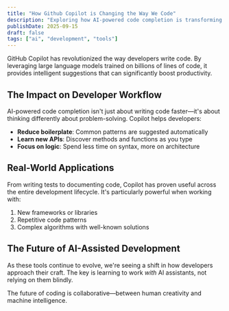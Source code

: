 ```yaml
---
title: "How Github Copilot is Changing the Way We Code"
description: "Exploring how AI-powered code completion is transforming the developer experience and productivity."
publishDate: 2025-09-15
draft: false
tags: ["ai", "development", "tools"]
---
```


GitHub Copilot has revolutionized the way developers write code. By leveraging large language models trained on billions of lines of code, it provides intelligent suggestions that can significantly boost productivity.

## The Impact on Developer Workflow

AI-powered code completion isn't just about writing code faster—it's about thinking differently about problem-solving. Copilot helps developers:

- **Reduce boilerplate**: Common patterns are suggested automatically
- **Learn new APIs**: Discover methods and functions as you type
- **Focus on logic**: Spend less time on syntax, more on architecture

## Real-World Applications

From writing tests to documenting code, Copilot has proven useful across the entire development lifecycle. It's particularly powerful when working with:

1. New frameworks or libraries
2. Repetitive code patterns
3. Complex algorithms with well-known solutions

## The Future of AI-Assisted Development

As these tools continue to evolve, we're seeing a shift in how developers approach their craft. The key is learning to work *with* AI assistants, not relying on them blindly.

The future of coding is collaborative—between human creativity and machine intelligence.
